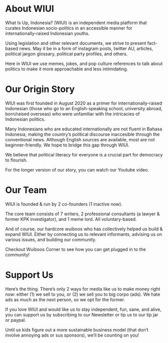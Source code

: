 
# About WIUI

What Is Up, Indonesia? (WIUI) is an independent media platform that curates Indonesian socio-politics in an accessible manner for 
internationally-raised Indonesian youths. 

Using legislation and other relevant documents, we strive to
present fact-based news. May it be in a form of instagram posts, 
twitter AU, articles, political jargon glossary, political party 
profiles, and others.

Here in WIUI we use memes, jokes, and pop culture references to 
talk about politics to make it more approachable and less intimidating.

# Our Origin Story

WIUI was first founded in August 2020 as a primer for 
internationally-raised Indonesian (those who go to an 
English-speaking school, university abroad, born/raised overseas) who were unfamiliar with the intricacies of Indonesian politics.

Many Indonesians who are educated internationally are not fluent 
in Bahasa Indonesia, making the country’s political discourse 
inaccesible through the conventional news. Although English sources are available, most are not beginner-friendly. We hope to bridge this gap through WIUI.

We believe that political literacy for everyone is a crucial part 
for democracy to flourish.

For the longer version of our story, you can watch our Youtube video.

# Our Team

WIUI is founded & run by 2 co-founders (1 inactive now).

The core team consists of 7 writers, 2 professional consultants 
(a lawyer & former KPK investigator), and 1 meme lord. 
All voluntary-based.

And of course, our hardcore wuiboos who has collectively helped us build & expand WIUI. Either by connecting us to relevant informants, advising us on various issues, and building our community.

Checkout Wuiboos Corner to see how you can get 
plugged in to the community!

# Support Us

Here’s the thing. There’s only 2 ways for media like us to make money right now: either (1) we sell to you, or (2) we sell you to big corpo (ads). We hate ads as much as the next person, so we opt for the former.

If you love WIUI and would like us to stay independent, fun, sane, and alive, you can support us by subscribing to our Newsletter or tip us to our tip jar or paypal. 

Until us kids figure out a more sustainable business model (that don’t involve annoying ads or sus sponsors), we’ll be counting on you!
